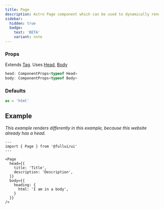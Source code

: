 ```yaml
---
title: Page
description: Astro Page component which can be used to dynamically render entire pages.
sidebar:
  hidden: true
  badge:
    text: 'BETA'
    variant: note
---
```


### Props
Extends [Tag](/utility/tag). Uses [Head](/utility/head), [Body](/utility/body)
```ts
head: ComponentProps<typeof Head>
body: ComponentProps<typeof Body>
```

### Defaults
```ts
as = 'html' 
```

## Example
_This example renders differently in this example, because this website already has a head._
```astro live
---
import { Page } from '@fullui/ui'
---

<Page 
  head={{
    title: 'Title',
    description: 'Description',
  }}
  body={{
    heading: {
      html: 'I am in a body',
    }
  }}
/>
```